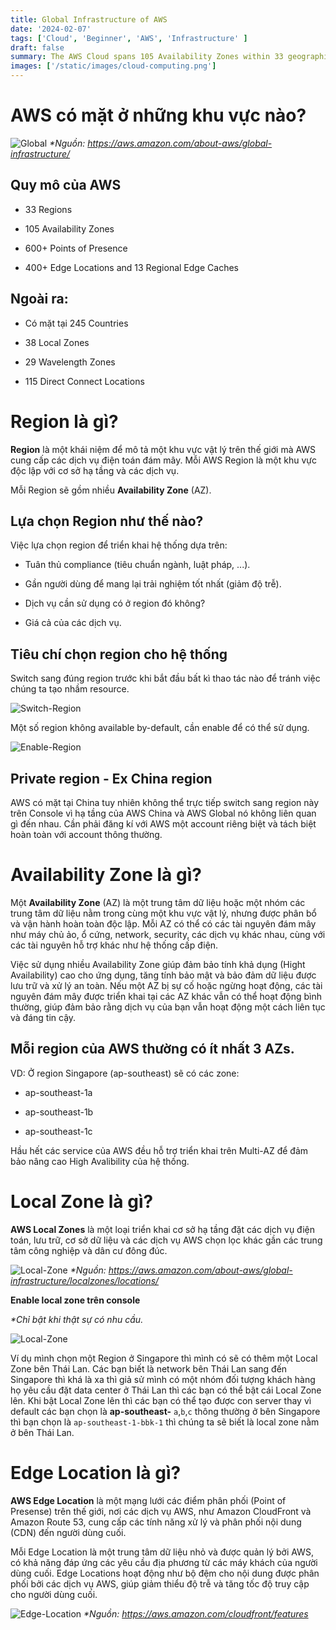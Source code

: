 ```yaml
---
title: Global Infrastructure of AWS
date: '2024-02-07'
tags: ['Cloud', 'Beginner', 'AWS', 'Infrastructure' ]
draft: false
summary: The AWS Cloud spans 105 Availability Zones within 33 geographic regions around the world, with announced plans for 12 more Availability Zones and 4 more AWS Regions in Germany, Malaysia, New Zealand, and Thailand. 
images: ['/static/images/cloud-computing.png']
---
```


# AWS có mặt ở những khu vực nào?

![Global](/static/images/global-infrastructure.png)
_*Nguồn: https://aws.amazon.com/about-aws/global-infrastructure/_

## Quy mô của AWS

- 33 Regions

- 105 Availability Zones

- 600+ Points of Presence

- 400+ Edge Locations and 13 Regional Edge Caches

## Ngoài ra:

- Có mặt tại 245 Countries

- 38 Local Zones 

- 29 Wavelength Zones

- 115 Direct Connect Locations

# Region là gì?

**Region** là một khái niệm để mô tả một khu vực vật lý trên thế giới mà AWS cung cấp các dịch vụ điện toán đám mây. 
Mỗi AWS Region là một khu vực độc lập với cơ sở hạ tầng và các dịch vụ. 

Mỗi Region sẽ gồm nhiều **Availability Zone** (AZ).

## Lựa chọn Region như thế nào?

Việc lựa chọn region để triển khai hệ thống dựa trên:

- Tuân thủ compliance (tiêu chuẩn ngành, luật pháp, ...).

- Gần người dùng để mang lại trải nghiệm tốt nhất (giảm độ trễ).

- Dịch vụ cần sử dụng có ở region đó không?

- Giá cả của các dịch vụ.

## Tiêu chí chọn region cho hệ thống

Switch sang đúng region trước khi bắt đầu bất kì thao tác nào để tránh việc chúng ta tạo nhầm resource.

![Switch-Region](/static/images/swtich-region.png)

Một số region không available by-default, cần enable để có thể sử dụng. 

![Enable-Region](/static/images/enable-region.png)

## Private region - Ex China region

AWS có mặt tại China tuy nhiên không thể trực tiếp switch sang region này trên Console vì hạ tầng của AWS China và AWS Global nó không liên quan gì đến nhau. Cần phải đăng kí với AWS một account riêng biệt và tách biệt hoàn toàn với account thông thường.

# Availability Zone là gì?

Một **Availability Zone** (AZ) là một trung tâm dữ liệu hoặc một nhóm các
trung tâm dữ liệu nằm trong cùng một khu vực vật lý, nhưng được
phân bổ và vận hành hoàn toàn độc lập. Mỗi AZ có thể có các tài
nguyên đám mây như máy chủ ảo, ổ cứng, network, security, các dịch
vụ khác nhau, cùng với các tài nguyên hỗ trợ khác như hệ thống cấp
điện.

Việc sử dụng nhiều Availability Zone giúp đảm bảo tính khả dụng (Hight Availability)
cao cho ứng dụng, tăng tính bảo mật và bảo đảm dữ liệu được lưu trữ
và xử lý an toàn. Nếu một AZ bị sự cố hoặc ngừng hoạt động, các tài
nguyên đám mây được triển khai tại các AZ khác vẫn có thể hoạt động
bình thường, giúp đảm bảo rằng dịch vụ của bạn vẫn hoạt động một
cách liên tục và đáng tin cậy.

## Mỗi region của AWS thường có ít nhất 3 AZs.

VD: Ở region Singapore (ap-southeast) sẽ có các zone:

- ap-southeast-1a

- ap-southeast-1b

- ap-southeast-1c

Hầu hết các service của AWS đều hỗ trợ triển khai trên Multi-AZ để
đảm bảo nâng cao High Avalibility của hệ thống.

# Local Zone là gì?

**AWS Local Zones** là một loại triển khai cơ sở hạ tầng đặt các dịch vụ điện toán, lưu trữ, cơ sở dữ liệu và các dịch vụ AWS chọn lọc khác gần các trung tâm công nghiệp và dân cư đông đúc.

![Local-Zone](/static/images/local-zone.png)
_*Nguồn: https://aws.amazon.com/about-aws/global-infrastructure/localzones/locations/_

**Enable local zone trên console**

_*Chỉ bật khi thật sự có nhu cầu._

![Local-Zone](/static/images/enable-local-zone.png)

Ví dụ mình chọn một Region ở Singapore thì mình có sẽ có thêm một Local Zone bên Thái Lan. 
Các bạn biết là network bên Thái Lan sang đến Singapore thì khá là xa thì giả sử mình có một nhóm đối tượng khách hàng họ yêu cầu đặt data center ở Thái Lan thì các bạn có thể bật cái Local Zone lên.
Khi bật Local Zone lên thì các bạn có thể tạo được con server thay vì default các bạn chọn là **ap-southeast-** `a`,`b`,`c` thông thường ở bên Singapore
thì bạn chọn là `ap-southeast-1-bbk-1` thì chúng ta sẽ biết là local zone nằm ở bên Thái Lan. 

# Edge Location là gì?

**AWS Edge Location** là một mạng lưới các điểm phân phối (Point of
Presense) trên thế giới, nơi các dịch vụ AWS, như Amazon CloudFront
và Amazon Route 53, cung cấp các tính năng xử lý và phân phối nội
dung (CDN) đến người dùng cuối.

Mỗi Edge Location là một trung tâm dữ liệu nhỏ và được quản lý bởi
AWS, có khả năng đáp ứng các yêu cầu địa phương từ các máy khách
của người dùng cuối. Edge Locations hoạt động như bộ đệm cho nội
dung được phân phối bởi các dịch vụ AWS, giúp giảm thiểu độ trễ và
tăng tốc độ truy cập cho người dùng cuối.

![Edge-Location](/static/images/edge-location.png)
_*Nguồn: https://aws.amazon.com/cloudfront/features_













